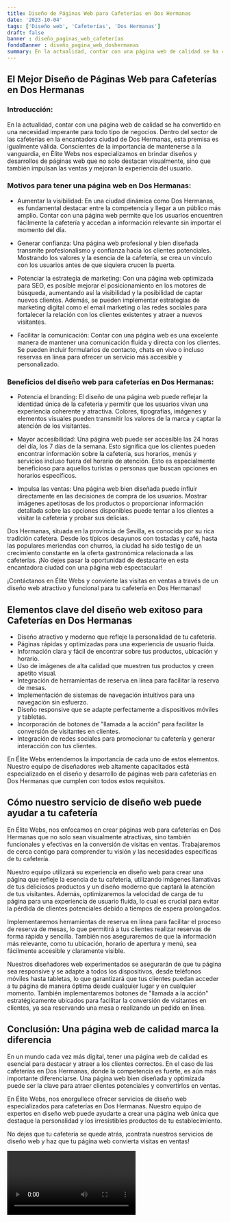 ```yaml
---
title: Diseño de Páginas Web para Cafeterías en Dos Hermanas
date: '2023-10-04'
tags: ['Diseño web', 'Cafeterías', 'Dos Hermanas']
draft: false
banner : diseño_paginas_web_cafeterías
fondoBanner : diseño_pagina_web_doshermanas
summary: En la actualidad, contar con una página web de calidad se ha convertido en una necesidad imperante para todo tipo de negocios. Dentro del sector de las cafeterías en la encantadora ciudad de Dos Hermanas, esta premisa es igualmente válida. Conscientes de la importancia de mantenerse a la vanguardia, en Élite Webs nos especializamos en brindar diseños y desarrollos de páginas web que no solo destacan visualmente, sino que también impulsan las ventas y mejoran la experiencia del usuario.
---
```


## **El Mejor Diseño de Páginas Web para Cafeterías en Dos Hermanas**

### Introducción:

En la actualidad, contar con una página web de calidad se ha convertido en una necesidad imperante para todo tipo de negocios. Dentro del sector de las cafeterías en la encantadora ciudad de Dos Hermanas, esta premisa es igualmente válida. Conscientes de la importancia de mantenerse a la vanguardia, en Élite Webs nos especializamos en brindar diseños y desarrollos de páginas web que no solo destacan visualmente, sino que también impulsan las ventas y mejoran la experiencia del usuario.

### Motivos para tener una página web en Dos Hermanas:

- Aumentar la visibilidad: En una ciudad dinámica como Dos Hermanas, es fundamental destacar entre la competencia y llegar a un público más amplio. Contar con una página web permite que los usuarios encuentren fácilmente la cafetería y accedan a información relevante sin importar el momento del día.

- Generar confianza: Una página web profesional y bien diseñada transmite profesionalismo y confianza hacia los clientes potenciales. Mostrando los valores y la esencia de la cafetería, se crea un vínculo con los usuarios antes de que siquiera crucen la puerta.

- Potenciar la estrategia de marketing: Con una página web optimizada para SEO, es posible mejorar el posicionamiento en los motores de búsqueda, aumentando así la visibilidad y la posibilidad de captar nuevos clientes. Además, se pueden implementar estrategias de marketing digital como el email marketing o las redes sociales para fortalecer la relación con los clientes existentes y atraer a nuevos visitantes.

- Facilitar la comunicación: Contar con una página web es una excelente manera de mantener una comunicación fluida y directa con los clientes. Se pueden incluir formularios de contacto, chats en vivo o incluso reservas en línea para ofrecer un servicio más accesible y personalizado.

### Beneficios del diseño web para cafeterías en Dos Hermanas:

- Potencia el branding: El diseño de una página web puede reflejar la identidad única de la cafetería y permitir que los usuarios vivan una experiencia coherente y atractiva. Colores, tipografías, imágenes y elementos visuales pueden transmitir los valores de la marca y captar la atención de los visitantes.

- Mayor accesibilidad: Una página web puede ser accesible las 24 horas del día, los 7 días de la semana. Esto significa que los clientes pueden encontrar información sobre la cafetería, sus horarios, menús y servicios incluso fuera del horario de atención. Esto es especialmente beneficioso para aquellos turistas o personas que buscan opciones en horarios específicos.

- Impulsa las ventas: Una página web bien diseñada puede influir directamente en las decisiones de compra de los usuarios. Mostrar imágenes apetitosas de los productos o proporcionar información detallada sobre las opciones disponibles puede tentar a los clientes a visitar la cafetería y probar sus delicias.

Dos Hermanas, situada en la provincia de Sevilla, es conocida por su rica tradición cafetera. Desde los típicos desayunos con tostadas y café, hasta las populares meriendas con churros, la ciudad ha sido testigo de un crecimiento constante en la oferta gastronómica relacionada a las cafeterías. ¡No dejes pasar la oportunidad de destacarte en esta encantadora ciudad con una página web espectacular!

¡Contáctanos en Élite Webs y convierte las visitas en ventas a través de un diseño web atractivo y funcional para tu cafetería en Dos Hermanas!

<GifSeo />

<Cta />

## Elementos clave del diseño web exitoso para Cafeterías en Dos Hermanas

- Diseño atractivo y moderno que refleje la personalidad de tu cafetería.
- Páginas rápidas y optimizadas para una experiencia de usuario fluida.
- Información clara y fácil de encontrar sobre tus productos, ubicación y horario.
- Uso de imágenes de alta calidad que muestren tus productos y creen apetito visual.
- Integración de herramientas de reserva en línea para facilitar la reserva de mesas.
- Implementación de sistemas de navegación intuitivos para una navegación sin esfuerzo.
- Diseño responsive que se adapte perfectamente a dispositivos móviles y tabletas.
- Incorporación de botones de "llamada a la acción" para facilitar la conversión de visitantes en clientes.
- Integración de redes sociales para promocionar tu cafetería y generar interacción con tus clientes.

En Élite Webs entendemos la importancia de cada uno de estos elementos. Nuestro equipo de diseñadores web altamente capacitados está especializado en el diseño y desarrollo de páginas web para cafeterías en Dos Hermanas que cumplen con todos estos requisitos.

## Cómo nuestro servicio de diseño web puede ayudar a tu cafetería

En Élite Webs, nos enfocamos en crear páginas web para cafeterías en Dos Hermanas que no solo sean visualmente atractivas, sino también funcionales y efectivas en la conversión de visitas en ventas. Trabajaremos de cerca contigo para comprender tu visión y las necesidades específicas de tu cafetería.

Nuestro equipo utilizará su experiencia en diseño web para crear una página que refleje la esencia de tu cafetería, utilizando imágenes llamativas de tus deliciosos productos y un diseño moderno que captará la atención de tus visitantes. Además, optimizaremos la velocidad de carga de tu página para una experiencia de usuario fluida, lo cual es crucial para evitar la pérdida de clientes potenciales debido a tiempos de espera prolongados.

Implementaremos herramientas de reserva en línea para facilitar el proceso de reserva de mesas, lo que permitirá a tus clientes realizar reservas de forma rápida y sencilla. También nos aseguraremos de que la información más relevante, como tu ubicación, horario de apertura y menú, sea fácilmente accesible y claramente visible.

Nuestros diseñadores web experimentados se asegurarán de que tu página sea responsive y se adapte a todos los dispositivos, desde teléfonos móviles hasta tabletas, lo que garantizará que tus clientes puedan acceder a tu página de manera óptima desde cualquier lugar y en cualquier momento. También implementaremos botones de "llamada a la acción" estratégicamente ubicados para facilitar la conversión de visitantes en clientes, ya sea reservando una mesa o realizando un pedido en línea.

## Conclusión: Una página web de calidad marca la diferencia

En un mundo cada vez más digital, tener una página web de calidad es esencial para destacar y atraer a los clientes correctos. En el caso de las cafeterías en Dos Hermanas, donde la competencia es fuerte, es aún más importante diferenciarse. Una página web bien diseñada y optimizada puede ser la clave para atraer clientes potenciales y convertirlos en ventas.

En Élite Webs, nos enorgullece ofrecer servicios de diseño web especializados para cafeterías en Dos Hermanas. Nuestro equipo de expertos en diseño web puede ayudarte a crear una página web única que destaque la personalidad y los irresistibles productos de tu establecimiento.

No dejes que tu cafetería se quede atrás, ¡contrata nuestros servicios de diseño web y haz que tu página web convierta visitas en ventas!

<Video />

<CtaBot job='Cafeterías' city='Dos Hermanas'/>

<Gmaps query='Dos Hermanas+españa+maps' />